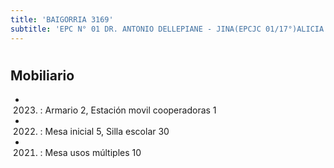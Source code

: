 ```yaml
---
title: 'BAIGORRIA 3169'
subtitle: 'EPC N° 01 DR. ANTONIO DELLEPIANE - JINA(EPCJC 01/17°)ALICIA MOREAU DE JUSTO - ESC. DE MUSICA N° 03'
---
```


#


## Mobiliario

*  (2023) : Armario 2, Estación movil cooperadoras 1 

*  (2022) : Mesa inicial 5, Silla escolar 30 

*  (2021) : Mesa usos múltiples 10 



